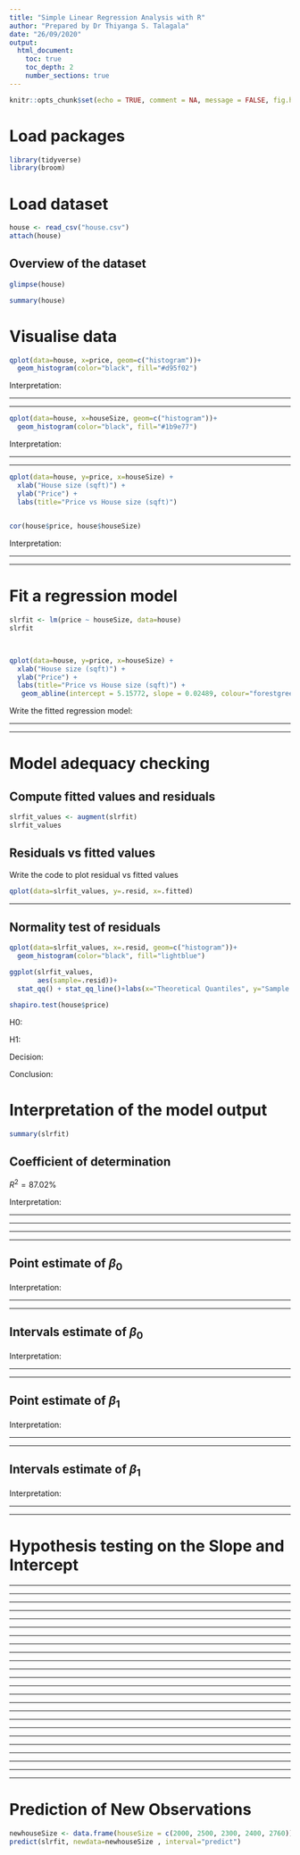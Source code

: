 ```yaml
---
title: "Simple Linear Regression Analysis with R"
author: "Prepared by Dr Thiyanga S. Talagala"
date: "26/09/2020"
output:
  html_document:
    toc: true
    toc_depth: 2
    number_sections: true
---
```


```r
knitr::opts_chunk$set(echo = TRUE, comment = NA, message = FALSE, fig.height = 5, fig.width = 5)
```

# Load packages

```r
library(tidyverse)
library(broom)

```

# Load dataset

```r
house <- read_csv("house.csv")
attach(house)
```

## Overview of the dataset

```r
glimpse(house)
```


```r
summary(house)
```

# Visualise data

```r
qplot(data=house, x=price, geom=c("histogram"))+
  geom_histogram(color="black", fill="#d95f02")
```

Interpretation:


__________________


___________________

```r
qplot(data=house, x=houseSize, geom=c("histogram"))+
  geom_histogram(color="black", fill="#1b9e77")
```

Interpretation: 


___________________

___________________


```r
qplot(data=house, y=price, x=houseSize) + 
  xlab("House size (sqft)") + 
  ylab("Price") + 
  labs(title="Price vs House size (sqft)")
  
```


```r

cor(house$price, house$houseSize)
```

Interpretation: 


___________________

___________________





# Fit a regression model

```r
slrfit <- lm(price ~ houseSize, data=house)
slrfit

  
```

```r
qplot(data=house, y=price, x=houseSize) + 
  xlab("House size (sqft)") + 
  ylab("Price") + 
  labs(title="Price vs House size (sqft)") + 
   geom_abline(intercept = 5.15772, slope = 0.02489, colour="forestgreen", lwd=2) 
```

Write the fitted regression model:

___________________

___________________


# Model adequacy checking

## Compute fitted values and residuals

```r
slrfit_values <- augment(slrfit)
slrfit_values
```

## Residuals vs fitted values

Write the code to plot residual vs fitted values

```r
qplot(data=slrfit_values, y=.resid, x=.fitted)

```

___________________


## Normality test of residuals


```r
qplot(data=slrfit_values, x=.resid, geom=c("histogram"))+
  geom_histogram(color="black", fill="lightblue")
```

```r
ggplot(slrfit_values, 
       aes(sample=.resid))+
  stat_qq() + stat_qq_line()+labs(x="Theoretical Quantiles", y="Sample Quantiles")


```

```r
shapiro.test(house$price)
```

H0:

H1: 

Decision:

Conclusion: 




# Interpretation of the model output

```r
summary(slrfit)
```

## Coefficient of determination

$R^2 = 87.02\%$

Interpretation: 

___________________

___________________

___________________

___________________

## Point estimate of $\beta_0$

Interpretation: 


___________________

___________________


## Intervals estimate of $\beta_0$

Interpretation: 


___________________

___________________


## Point estimate of $\beta_1$

Interpretation: 


___________________

___________________


## Intervals estimate of $\beta_1$

Interpretation: 


___________________

___________________

# Hypothesis testing on the Slope and Intercept

___________________

___________________

___________________

___________________


___________________

___________________

___________________

___________________

___________________

___________________


___________________

___________________


___________________

___________________

___________________

___________________


___________________

___________________


___________________

___________________

___________________

___________________


___________________

___________________




# Prediction of New Observations


```r
newhouseSize <- data.frame(houseSize = c(2000, 2500, 2300, 2400, 2760))
predict(slrfit, newdata=newhouseSize , interval="predict")
```


